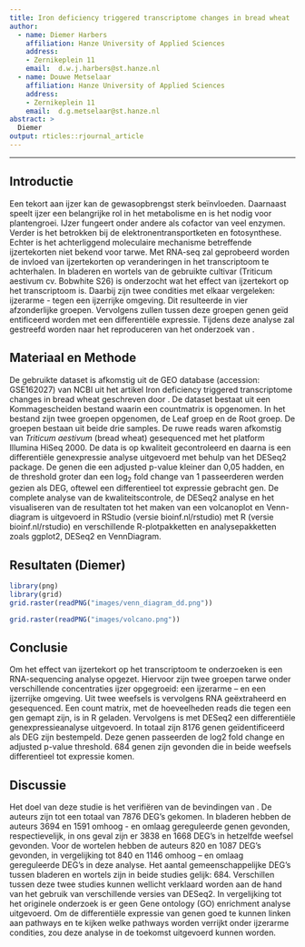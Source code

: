 ```yaml
---
title: Iron deficiency triggered transcriptome changes in bread wheat
author:
  - name: Diemer Harbers
    affiliation: Hanze University of Applied Sciences
    address:
    - Zernikeplein 11
    email:  d.w.j.harbers@st.hanze.nl
  - name: Douwe Metselaar
    affiliation: Hanze University of Applied Sciences
    address:
    - Zernikeplein 11
    email:  d.g.metselaar@st.hanze.nl
abstract: > 
  Diemer
output: rticles::rjournal_article
---
```


---

## Introductie
Een tekort aan ijzer kan de gewasopbrengst sterk beïnvloeden. Daarnaast speelt ijzer een belangrijke rol in het metabolisme en is het nodig voor plantengroei. IJzer fungeert onder andere als cofactor van veel enzymen. Verder is het betrokken bij de elektronentransportketen en fotosynthese. Echter is het achterliggend moleculaire mechanisme betreffende ijzertekorten niet bekend voor tarwe. Met RNA-seq zal geprobeerd worden de invloed van ijzertekorten op veranderingen in het transcriptoom te achterhalen. In bladeren en wortels van de gebruikte cultivar (Triticum aestivum cv. Bobwhite S26) is onderzocht wat het effect van ijzertekort op het transcriptoom is. Daarbij zijn twee condities met elkaar vergeleken: ijzerarme - tegen een ijzerrijke omgeving. Dit resulteerde in vier afzonderlijke groepen. Vervolgens zullen tussen deze groepen genen geïd    entificeerd worden met een differentiële expressie. Tijdens deze analyse zal gestreefd worden naar het reproduceren van het onderzoek van \citet{wang:2020}.

## Materiaal en Methode
De gebruikte dataset is afkomstig uit de GEO database (accession: GSE162027) van NCBI uit het artikel Iron deficiency triggered transcriptome changes in bread wheat geschreven door \citet{wang:2020}. De dataset bestaat uit een Kommagescheiden bestand waarin een countmatrix is opgenomen. In het bestand zijn twee groepen opgenomen, de Leaf groep en de Root groep. De groepen bestaan uit beide drie samples. De ruwe reads waren afkomstig van *Triticum aestivum* (bread wheat) gesequenced met het platform Illumina HiSeq 2000. De data is op kwaliteit gecontroleerd en daarna is een differentiële genexpressie analyse uitgevoerd met behulp van het DESeq2 package. De genen die een adjusted p-value kleiner dan 0,05 hadden, en de threshold groter dan een log~2~ fold change van 1 passeerderen werden gezien als DEG, oftewel een differentieel tot expressie gebracht gen.  De complete analyse van de kwaliteitscontrole, de DESeq2 analyse en het visualiseren van de resultaten tot het maken van een volcanoplot en Venn-diagram is uitgevoerd in RStudio (versie bioinf.nl/rstudio) met R (versie bioinf.nl/rstudio) en verschillende R-plotpakketten en analysepakketten zoals ggplot2, DESeq2 en VennDiagram.

## Resultaten (Diemer)

```r
library(png)
library(grid)
grid.raster(readPNG("images/venn_diagram_dd.png"))
```

```r
grid.raster(readPNG("images/volcano.png"))
```

## Conclusie
Om het effect van ijzertekort op het transcriptoom te onderzoeken is een RNA-sequencing analyse opgezet. Hiervoor zijn twee groepen tarwe onder verschillende concentraties ijzer opgegroeid: een ijzerarme – en een ijzerrijke omgeving. Uit twee weefsels is vervolgens RNA geëxtraheerd en gesequenced. Een count matrix, met de hoeveelheden reads die tegen een gen gemapt zijn, is in R geladen. Vervolgens is met DESeq2 een differentiële genexpressieanalyse uitgevoerd.  In totaal zijn 8176 genen geïdentificeerd als DEG zijn bestempeld. Deze genen passeerden de log2 fold change en adjusted p-value threshold. 684 genen zijn gevonden die in beide weefsels differentieel tot expressie komen. 

## Discussie
Het doel van deze studie is het verifiëren van de bevindingen van \citet{wang:2020}. De auteurs zijn tot een totaal van 7876 DEG’s gekomen. In bladeren hebben de auteurs 3694 en 1591 omhoog - en omlaag gereguleerde genen gevonden, respectievelijk, in ons geval zijn er 3838 en 1668 DEG’s in hetzelfde weefsel gevonden. Voor de wortelen hebben de auteurs 820 en 1087 DEG’s gevonden, in vergelijking tot 840 en 1146 omhoog – en omlaag gereguleerde DEG’s in deze analyse. Het aantal gemeenschappelijke DEG’s tussen bladeren en wortels zijn in beide studies gelijk: 684. Verschillen tussen deze twee studies kunnen wellicht verklaard worden aan de hand van het gebruik van verschillende versies van DESeq2. In vergelijking tot het originele onderzoek is er geen Gene ontology (GO) enrichment analyse uitgevoerd. Om de differentiële expressie van genen goed te kunnen linken aan pathways en te kijken welke pathways worden verrijkt onder ijzerarme condities, zou deze analyse in de toekomst uitgevoerd kunnen worden. 

\bibliography{RJreferences}

